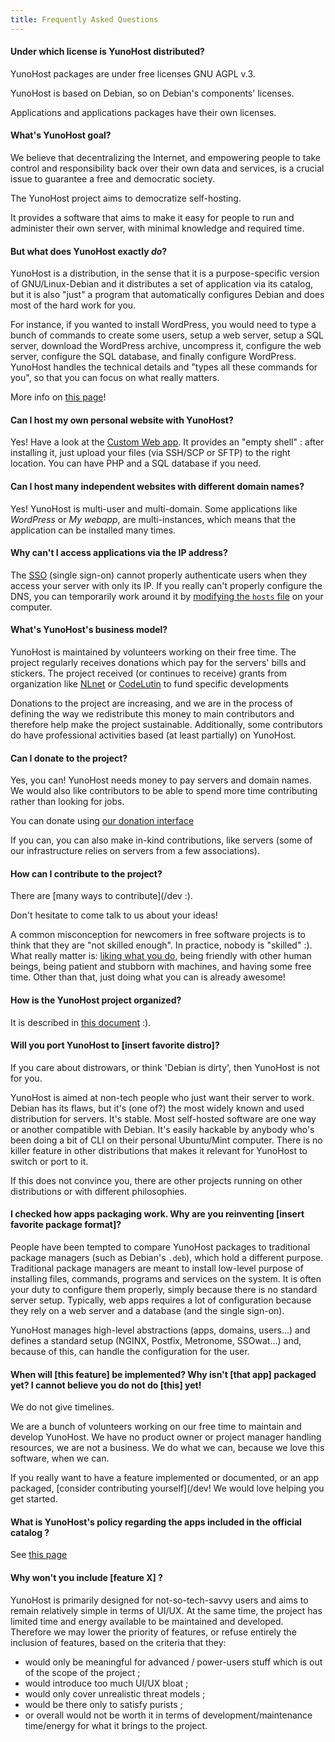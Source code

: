 ```yaml
---
title: Frequently Asked Questions
---
```


#### Under which license is YunoHost distributed?

YunoHost packages are under free licenses GNU AGPL v.3.

YunoHost is based on Debian, so on Debian's components' licenses.

Applications and applications packages have their own licenses.

#### What's YunoHost goal?

We believe that decentralizing the Internet, and empowering people to take control and responsibility back over their own data and services, is a crucial issue to guarantee a free and democratic society.

The YunoHost project aims to democratize self-hosting.

It provides a software that aims to make it easy for people to run and administer their own server, with minimal knowledge and required time.

#### But what does YunoHost exactly *do*?

YunoHost is a distribution, in the sense that it is a purpose-specific version of GNU/Linux-Debian and it distributes a set of application via its catalog, but it is also "just" a program that automatically configures Debian and does most of the hard work for you.

For instance, if you wanted to install WordPress, you would need to type a bunch of commands to create some users, setup a web server, setup a SQL server, download the WordPress archive, uncompress it, configure the web server, configure the SQL database, and finally configure WordPress. YunoHost handles the technical details and "types all these commands for you", so that you can focus on what really matters.

More info on [this page](/admin/overview/what_is_yunohost)!

#### Can I host my own personal website with YunoHost?

Yes! Have a look at the [Custom Web app](https://github.com/YunoHost-Apps/my_webapp_ynh). It provides an "empty shell" : after installing it, just upload your files (via SSH/SCP or SFTP) to the right location. You can have PHP and a SQL database if you need.

#### Can I host many independent websites with different domain names?

Yes! YunoHost is multi-user and multi-domain. Some applications like *WordPress* or *My webapp*, are multi-instances, which means that the application can be installed many times.

#### Why can't I access applications via the IP address?

The [SSO](https://github.com/Kloadut/SSOwat/) (single sign-on) cannot properly authenticate users when they access your server with only its IP. If you really can't properly configure the DNS, you can temporarily work around it by [modifying the `hosts` file](/admin/tutorials/domains/dns_local_network#configure-hosts-file-on-client-workstation) on your computer.

#### What's YunoHost's business model?

YunoHost is maintained by volunteers working on their free time. The project regularly receives donations which pay for the servers' bills and stickers. The project received (or continues to receive) grants from organization like [NLnet](https://nlnet.nl/) or [CodeLutin](https://www.codelutin.com/) to fund specific developments

Donations to the project are increasing, and we are in the process of defining the way we redistribute this money to main contributors and therefore help make the project sustainable. Additionally, some contributors do have professional activities based (at least partially) on YunoHost.

#### Can I donate to the project?

Yes, you can! YunoHost needs money to pay servers and domain names. We would also like contributors to be able to spend more time contributing rather than looking for jobs.

You can donate using [our donation interface](https://donate.yunohost.org)

If you can, you can also make in-kind contributions, like servers (some of our infrastructure relies on servers from a few associations).

#### How can I contribute to the project?

There are [many ways to contribute](/dev :).

Don't hesitate to come talk to us about your ideas!

A common misconception for newcomers in free software projects is to think that they are "not skilled enough". In practice, nobody is "skilled" :). What really matter is: [liking what you do](https://www.youtube.com/watch?v=zIbR5TAz2xQ&t=113s), being friendly with other human beings, being patient and stubborn with machines, and having some free time. Other than that, just doing what you can is already awesome!

#### How is the YunoHost project organized?

It is described in [this document](https://github.com/YunoHost/project-organization/) :).

#### Will you port YunoHost to [insert favorite distro]?

If you care about distrowars, or think 'Debian is dirty', then YunoHost is not for you.

YunoHost is aimed at non-tech people who just want their server to work. Debian has its flaws, but it's (one of?) the most widely known and used distribution for servers. It's stable. Most self-hosted software are one way or another compatible with Debian. It's easily hackable by anybody who's been doing a bit of CLI on their personal Ubuntu/Mint computer. There is no killer feature in other distributions that makes it relevant for YunoHost to switch or port to it.

If this does not convince you, there are other projects running on other distributions or with different philosophies.

#### I checked how apps packaging work. Why are you reinventing [insert favorite package format]?

People have been tempted to compare YunoHost packages to traditional package managers (such as Debian's `.deb`), which hold a different purpose. Traditional package managers are meant to install low-level purpose of installing files, commands, programs and services on the system. It is often your duty to configure them properly, simply because there is no standard server setup. Typically, web apps requires a lot of configuration because they rely on a web server and a database (and the single sign-on).

YunoHost manages high-level abstractions (apps, domains, users...) and defines a standard setup (NGINX, Postfix, Metronome, SSOwat...) and, because of this, can handle the configuration for the user.

#### When will [this feature] be implemented? Why isn't [that app] packaged yet? I cannot believe you do not do [this] yet!

We do not give timelines.

We are a bunch of volunteers working on our free time to maintain and develop YunoHost. We have no product owner or project manager handling resources, we are not a business. We do what we can, because we love this software, when we can.

If you really want to have a feature implemented or documented, or an app packaged, [consider contributing yourself](/dev! We would love helping you get started.

#### What is YunoHost's policy regarding the apps included in the official catalog ?

See [this page](/packaging/policy)

#### Why won't you include [feature X] ?

YunoHost is primarily designed for not-so-tech-savvy users and aims to remain relatively simple in terms of UI/UX. At the same time, the project has limited time and energy available to be maintained and developed. Therefore we may lower the priority of features, or refuse entirely the inclusion of features, based on the criteria that they:

- would only be meaningful for advanced / power-users stuff which is out of the scope of the project ;
- would introduce too much UI/UX bloat ;
- would only cover unrealistic threat models ;
- would be there only to satisfy purists ;
- or overall would not be worth it in terms of development/maintenance time/energy for what it brings to the project.
